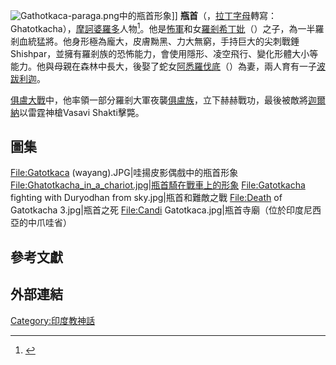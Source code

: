 {{Expand|time=2018-05-16T01:29:02+00:00}}
[[Image:Gathotkaca-paraga.png|thumb]]中的瓶首形象]]
'''瓶首'''（{{lang-sa|घटोत्कच}}，[[拉丁字母|拉丁字母]]轉寫：Ghatotkacha），[[摩訶婆羅多|摩訶婆羅多]]人物<ref name=encindlit>{{Cite journal | url = https://books.google.com/books?id=zB4n3MVozbUC&pg=PA1755&dq=itihasa | title = The Encyclopaedia of Indian Literature (Volume Two) (Devraj to Jyoti) | isbn = 978-81-260-1194-0 | author1 = Datta | first1 = Amaresh | date = 2006-01-01 | journal =  | access-date = 2018-05-16 | archive-date = 2020-11-25 | archive-url = https://web.archive.org/web/20201125103150/https://books.google.com/books?id=zB4n3MVozbUC&pg=PA1755&dq=itihasa | dead-url = no }}</ref>。他是[[怖軍|怖軍]]和女[[羅剎|羅剎]][[希丁妣|希丁妣]]（{{lang|en|Hidimbi}}）之子，為一半羅剎血統猛將。他身形極為龐大，皮膚黝黑、力大無窮，手持巨大的尖刺戰錘Shishpar，並擁有羅剎族的恐怖能力，會使用隱形、凌空飛行、變化形體大小等能力。他與母親在森林中長大，後娶了蛇女[[阿悉羅伐底|阿悉羅伐底]]（{{lang|en|Ahilawati}}）為妻，兩人育有一子[[波跋利迦|波跋利迦]]。

[[俱盧大戰|俱盧大戰]]中，他率領一部分羅剎大軍夜襲[[俱盧族|俱盧族]]，立下赫赫戰功，最後被敵將[[迦爾納|迦爾納]]以雷霆神槍Vasavi Shakti擊斃。
==圖集==
<gallery widths="170px" heights="170px">
File:Gatotkaca (wayang).JPG|哇揚皮影偶戲中的瓶首形象
File:Ghatotkacha_in_a_chariot.jpg|瓶首騎在戰車上的形象
File:Gatotkacha fighting with Duryodhan from sky.jpg|瓶首和難敵之戰
File:Death of Gatotkacha 3.jpg|瓶首之死
File:Candi Gatotkaca.jpg|瓶首寺廟（位於印度尼西亞的中爪哇省）
</gallery>

==參考文獻==
{{reflist}}

==外部連結==
{{Commonscat|Ghatotkacha}}

{{印度神話}}
{{摩訶婆羅多}}
[[Category:印度教神話|Category:印度教神話]]